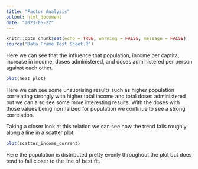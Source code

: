 ```yaml
---
title: "Factor Analysis"
output: html_document
date: "2023-05-22"
---
```


```r
knitr::opts_chunk$set(echo = TRUE, warning = FALSE, message = FALSE)
source("Data Frame Test Sheet.R")
```

Here we can see that the influence that population, income per captita, increase in income, doses administered, and doses administered per person against each other.

```r
plot(heat_plot)
```


Here we can see some unsuprising results such as higher population correlating strongly with higher total income and total doses administered but we can also see some more interesting results. With the doses with those values being normalized for population we continue to see a strong correlation. 

Taking a closer look at this relation we can see how the trend falls roughly along a line in a scatter plot.

```r
plot(scatter_income_current)
```

Here the population is distributed pretty evenly throughout the plot but does tend to fall closer to the line of best fit.

